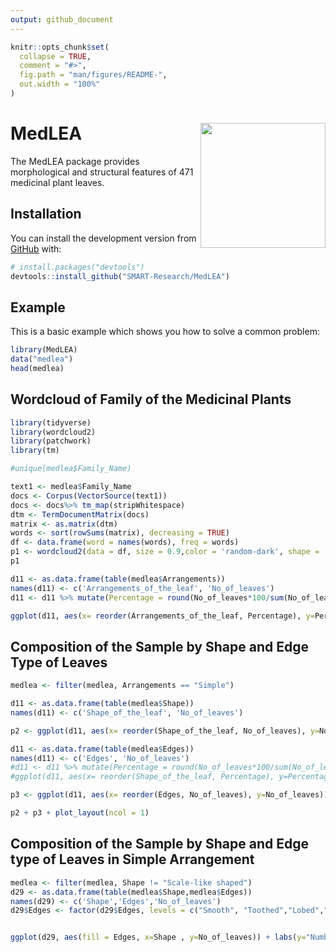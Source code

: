 ```yaml
---
output: github_document
---
```


<!-- README.md is generated from README.Rmd. Please edit that file -->

```r
knitr::opts_chunk$set(
  collapse = TRUE,
  comment = "#>",
  fig.path = "man/figures/README-",
  out.width = "100%"
)
```

# MedLEA <img src="hexsticker/sticker.png" align="right" height="200"/>

<!-- badges: start -->
<!-- badges: end -->

The  MedLEA package provides morphological and structural features of  471 medicinal plant leaves.

## Installation

You can install the development version from [GitHub](https://github.com/) with:

``` r
# install.packages("devtools")
devtools::install_github("SMART-Research/MedLEA")
```
## Example

This is a basic example which shows you how to solve a common problem:

```r
library(MedLEA)
data("medlea")
head(medlea)
```

## Wordcloud of Family of the Medicinal Plants
```r
library(tidyverse)
library(wordcloud2)
library(patchwork)
library(tm)

#unique(medlea$Family_Name)

text1 <- medlea$Family_Name
docs <- Corpus(VectorSource(text1))
docs <- docs%>% tm_map(stripWhitespace)
dtm <- TermDocumentMatrix(docs)
matrix <- as.matrix(dtm)
words <- sort(rowSums(matrix), decreasing = TRUE)
df <- data.frame(word = names(words), freq = words)
p1 <- wordcloud2(data = df, size = 0.9,color = 'random-dark', shape = 'pentagon')
p1
```

```r
d11 <- as.data.frame(table(medlea$Arrangements))
names(d11) <- c('Arrangements_of_the_leaf', 'No_of_leaves')
d11 <- d11 %>% mutate(Percentage = round(No_of_leaves*100/sum(No_of_leaves),2))

ggplot(d11, aes(x= reorder(Arrangements_of_the_leaf, Percentage), y=Percentage)) + labs(y="Percentage", x="Arrangements of the leaf") + geom_bar(stat = "identity", width = 0.3) + ggtitle("Composition of sample by the Leaf Arrangement")+ geom_label(aes(label = paste0(Percentage, "%")), nudge_y = -6, size = 4, label.padding = unit(0.175,"lines")) + coord_flip()
```



## Composition of the Sample by Shape and Edge Type of Leaves

```r
medlea <- filter(medlea, Arrangements == "Simple")

d11 <- as.data.frame(table(medlea$Shape))
names(d11) <- c('Shape_of_the_leaf', 'No_of_leaves')

p2 <- ggplot(d11, aes(x= reorder(Shape_of_the_leaf, No_of_leaves), y=No_of_leaves)) + labs(y="Number of leaves", x="Shape of the leaf") + geom_bar(stat = "identity", width = 0.6) + ggtitle("Composition of the Sample by the Shape Label") + coord_flip()

```


```r
d11 <- as.data.frame(table(medlea$Edges))
names(d11) <- c('Edges', 'No_of_leaves')
#d11 <- d11 %>% mutate(Percentage = round(No_of_leaves*100/sum(No_of_leaves),0))
#ggplot(d11, aes(x= reorder(Shape_of_the_leaf, Percentage), y=Percentage)) + labs(y="Percentage", x="Shape of the leaf") + geom_bar(stat = "identity", width = 0.5) + geom_label(aes(label = paste0(Percentage, "%")), nudge_y = -3, size = 3.25, label.padding = unit(0.175,"lines")) + ggtitle("Composition of the Sample by the Shape Label") + coord_flip()

p3 <- ggplot(d11, aes(x= reorder(Edges, No_of_leaves), y=No_of_leaves)) + labs(y="Number of leaves", x="Edge type of the leaf") + geom_bar(stat = "identity", width = 0.6) + ggtitle("Composition of the Sample by the Edge Type") + coord_flip()

p2 + p3 + plot_layout(ncol = 1)
```

## Composition of the Sample by Shape and Edge type of Leaves in Simple Arrangement

```r
medlea <- filter(medlea, Shape != "Scale-like shaped")
d29 <- as.data.frame(table(medlea$Shape,medlea$Edges))
names(d29) <- c('Shape','Edges','No_of_leaves')
d29$Edges <- factor(d29$Edges, levels = c("Smooth", "Toothed","Lobed","Crenate"))


ggplot(d29, aes(fill = Edges, x=Shape , y=No_of_leaves)) + labs(y="Number of leaves", x="Shape of the leaf") + geom_bar(stat = "identity", width = 0.5, position = position_dodge()) + coord_flip() + ggtitle("Composition of the sample by Shape Label and Edge type") + scale_fill_brewer(palette = "Set1")  
```


